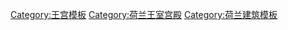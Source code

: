 {{Navbox
|name = 荷兰王宫
|title = 荷兰王宫
|state = {{{state|autocollapse}}}
|listclass = hlist
|image = [[Image:Royal Standard of the Netherlands.svg|50px]]
|imagestyle = padding-left:1.0em;

|group1= 当前使用
|list1 = 
* [[阿姆斯特丹王宫]]
* [[诺代恩德宫]]
* [[豪斯登堡宫]] 
* [[德拉肯斯坦城堡]]

|group2= 历史使用
|list2 = 
* [[罗宫]]
* [[朗厄福尔豪特宫]]
* [[克讷特代克宫]] 
* [[苏斯特代克宫]] 
* [[蒂尔堡市政厅|市政厅宫]] 
* {{tsl|nl|Stadhouderlijk Hof|省督宫}}
}}<noinclude>
{{collapsible option}}
[[Category:王宫模板]]
[[Category:荷兰王室宫殿]]
[[Category:荷兰建筑模板]]
</noinclude>